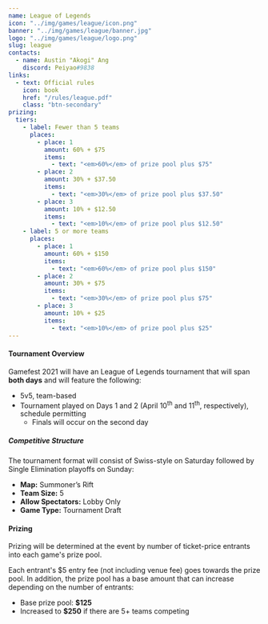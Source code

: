 ---
name: League of Legends
icon: "../img/games/league/icon.png"
banner: "../img/games/league/banner.jpg"
logo: "../img/games/league/logo.png"
slug: league
contacts:
  - name: Austin "Akogi" Ang
    discord: Peiyao#9838
links:
  - text: Official rules
    icon: book
    href: "/rules/league.pdf"
    class: "btn-secondary"
prizing:
  tiers:
    - label: Fewer than 5 teams
      places:
        - place: 1
          amount: 60% + $75
          items:
            - text: "<em>60%</em> of prize pool plus $75"
        - place: 2
          amount: 30% + $37.50
          items:
            - text: "<em>30%</em> of prize pool plus $37.50"
        - place: 3
          amount: 10% + $12.50
          items:
            - text: "<em>10%</em> of prize pool plus $12.50"
    - label: 5 or more teams
      places:
        - place: 1
          amount: 60% + $150
          items:
            - text: "<em>60%</em> of prize pool plus $150"
        - place: 2
          amount: 30% + $75
          items:
            - text: "<em>30%</em> of prize pool plus $75"
        - place: 3
          amount: 10% + $25
          items:
            - text: "<em>10%</em> of prize pool plus $25"
---

#### Tournament Overview

Gamefest 2021 will have an League of Legends tournament that will span **both days** and will feature the following:

- 5v5, team-based
- Tournament played on Days 1 and 2 (April 10<sup>th</sup> and 11<sup>th</sup>, respectively), schedule permitting
  - Finals will occur on the second day

##### Competitive Structure

The tournament format will consist of Swiss-style on Saturday followed by Single Elimination playoffs on Sunday:

- **Map:** Summoner’s Rift
- **Team Size:** 5
- **Allow Spectators:** Lobby Only
- **Game Type:** Tournament Draft

<Section>

#### Prizing

Prizing will be determined at the event by number of ticket-price entrants into each game's prize pool.


Each entrant's $5 entry fee (not including venue fee) goes towards the prize pool. In addition, the prize pool has a base amount that can increase depending on the number of entrants:

- Base prize pool: **$125**
- Increased to **$250** if there are 5+ teams competing

<MultiPrizing tiers={props.prizing.tiers} /></Section>
<Section><Contact contacts={props.contacts} /></Section>
